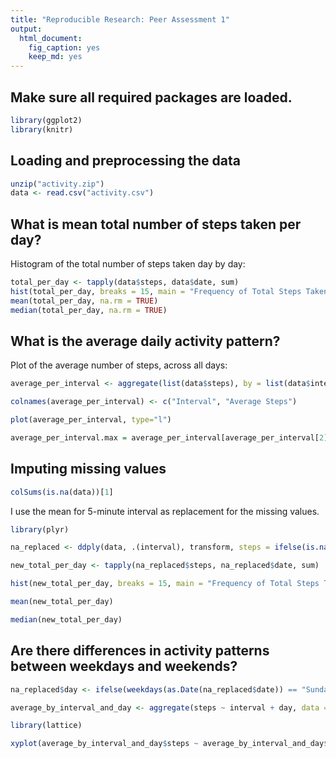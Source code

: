 ```yaml
---
title: "Reproducible Research: Peer Assessment 1"
output: 
  html_document:
    fig_caption: yes
    keep_md: yes
---
```


## Make sure all required packages are loaded.

```r
library(ggplot2)
library(knitr)
```

## Loading and preprocessing the data

```r
unzip("activity.zip")
data <- read.csv("activity.csv")
```


## What is mean total number of steps taken per day?

Histogram of the total number of steps taken day by day:

```r

total_per_day <- tapply(data$steps, data$date, sum)
hist(total_per_day, breaks = 15, main = "Frequency of Total Steps Taken Per Day", xlab = "Total number of steps", col = "lightblue")
mean(total_per_day, na.rm = TRUE)
median(total_per_day, na.rm = TRUE)

```

## What is the average daily activity pattern?

Plot of the average number of steps, across all days:

```r
average_per_interval <- aggregate(list(data$steps), by = list(data$interval), FUN = mean, na.rm = TRUE)

colnames(average_per_interval) <- c("Interval", "Average Steps")

plot(average_per_interval, type="l")

average_per_interval.max = average_per_interval[average_per_interval[2] == max(average_per_interval[2]), 1]
```


## Imputing missing values

```r
colSums(is.na(data))[1]
```

I use the mean for 5-minute interval as replacement for the missing values.

```r
library(plyr)

na_replaced <- ddply(data, .(interval), transform, steps = ifelse(is.na(steps), round(mean(steps, na.rm=TRUE)), steps), digits = 0)

new_total_per_day <- tapply(na_replaced$steps, na_replaced$date, sum)

hist(new_total_per_day, breaks = 15, main = "Frequency of Total Steps Taken Per Day (NAs Replaced)", xlab = "Total number of steps", col = "lightblue")

mean(new_total_per_day)

median(new_total_per_day)
```

## Are there differences in activity patterns between weekdays and weekends?

```r
na_replaced$day <- ifelse(weekdays(as.Date(na_replaced$date)) == "Sunday", "Weekend", ifelse(weekdays(as.Date(na_replaced$date)) == "Saturday", "Weekend", "Weekday"))

average_by_interval_and_day <- aggregate(steps ~ interval + day, data = na_replaced, mean)

library(lattice)

xyplot(average_by_interval_and_day$steps ~ average_by_interval_and_day$interval | average_by_interval_and_day$day, average_by_interval_and_day, layout = c(1, 2), type = "l", xlab = "Interval", ylab = "Steps")

```


